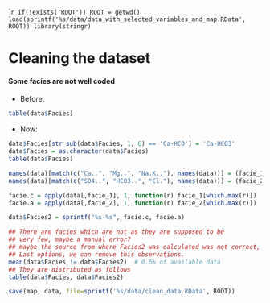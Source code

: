 ````r
if(!exists('ROOT')) ROOT = getwd()
load(sprintf('%s/data/data_with_selected_variables_and_map.RData', ROOT))
library(stringr)
```

Cleaning the dataset
====================

#### Some facies are not well coded

* Before:

```r
table(data$Facies)
```

* Now:

```r
data$Facies[str_sub(data$Facies, 1, 6) == 'Ca-HCO'] = 'Ca-HCO3'
data$Facies = as.character(data$Facies)
table(data$Facies)
```

```r
names(data)[match(c("Ca..", "Mg..", "Na.K.."), names(data))] = (facie_1 <- c('Ca', 'Mg', 'Na'))
names(data)[match(c("SO4..", "HCO3..", "Cl."), names(data))] = (facie_2 <- c('SO4', 'HCO3', 'Cl'))

facie.c = apply(data[,facie_1], 1, function(r) facie_1[which.max(r)]) 
facie.a = apply(data[,facie_2], 1, function(r) facie_2[which.max(r)])

data$Facies2 = sprintf("%s-%s", facie.c, facie.a)
```

```r
## There are facies which are not as they are supposed to be 
## very few, maybe a manual error?
## maybe the source from where Facies2 was calculated was not correct, and Facie is the correct one.
## Last options, we can remove this observations.
mean(data$Facies != data$Facies2)  # 0.6% of available data
## They are distributed as follows
table(data$Facies, data$Facies2)
```

```r
save(map, data, file=sprintf('%s/data/clean_data.RData', ROOT))
```
